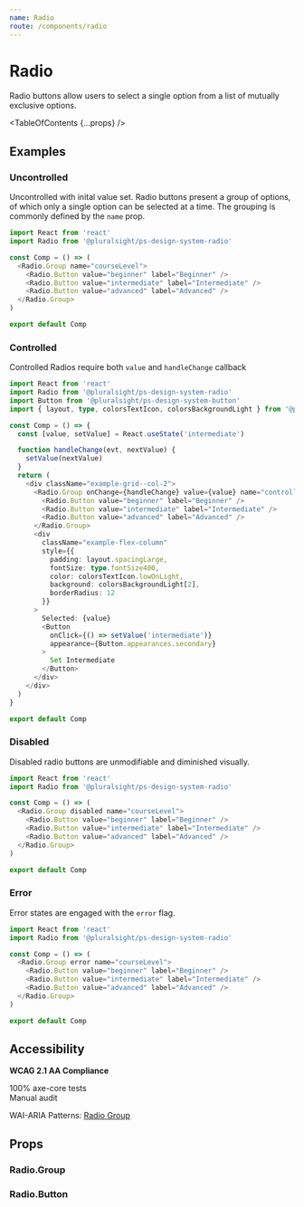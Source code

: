 ```yaml
---
name: Radio
route: /components/radio
---
```


# Radio

<Intro>Radio buttons allow users to select a single option from a list of mutually exclusive options.</Intro>

<Usage
  figmaUrl="https://www.figma.com/file/YsTklBecdddy9RZ3HXddIseD/PSDS-Web-Components?node-id=13432%3A551"
  install="npm install @pluralsight/ps-design-system-radio"
  import="import Radio from '@pluralsight/ps-design-system-radio'"
  packageName="radio"
  version={props.version}
/>

<TableOfContents {...props} />

## Examples

### Uncontrolled

Uncontrolled with inital value set. Radio buttons present a group of options, of which only a single option can be selected at a time. The grouping is commonly defined by the `name` prop.

```typescript
import React from 'react'
import Radio from '@pluralsight/ps-design-system-radio'

const Comp = () => (
  <Radio.Group name="courseLevel">
    <Radio.Button value="beginner" label="Beginner" />
    <Radio.Button value="intermediate" label="Intermediate" />
    <Radio.Button value="advanced" label="Advanced" />
  </Radio.Group>
)

export default Comp
```

### Controlled

Controlled Radios require both `value` and `handleChange` callback

```typescript
import React from 'react'
import Radio from '@pluralsight/ps-design-system-radio'
import Button from '@pluralsight/ps-design-system-button'
import { layout, type, colorsTextIcon, colorsBackgroundLight } from '@pluralsight/ps-design-system-core'

const Comp = () => {
  const [value, setValue] = React.useState('intermediate')

  function handleChange(evt, nextValue) {
    setValue(nextValue)
  }
  return (
    <div className="example-grid--col-2">
      <Radio.Group onChange={handleChange} value={value} name="controlled">
        <Radio.Button value="beginner" label="Beginner" />
        <Radio.Button value="intermediate" label="Intermediate" />
        <Radio.Button value="advanced" label="Advanced" />
      </Radio.Group>
      <div
        className="example-flex-column"
        style={{
          padding: layout.spacingLarge,
          fontSize: type.fontSize400,
          color: colorsTextIcon.lowOnLight,
          background: colorsBackgroundLight[2],
          borderRadius: 12
        }}
      >
        Selected: {value}
        <Button
          onClick={() => setValue('intermediate')}
          appearance={Button.appearances.secondary}
        >
          Set Intermediate
        </Button>
      </div>
    </div>
  )
}

export default Comp
```

### Disabled

Disabled radio buttons are unmodifiable and diminished visually.

```typescript
import React from 'react'
import Radio from '@pluralsight/ps-design-system-radio'

const Comp = () => (
  <Radio.Group disabled name="courseLevel">
    <Radio.Button value="beginner" label="Beginner" />
    <Radio.Button value="intermediate" label="Intermediate" />
    <Radio.Button value="advanced" label="Advanced" />
  </Radio.Group>
)

export default Comp
```

### Error

Error states are engaged with the `error` flag.

```typescript
import React from 'react'
import Radio from '@pluralsight/ps-design-system-radio'

const Comp = () => (
  <Radio.Group error name="courseLevel">
    <Radio.Button value="beginner" label="Beginner" />
    <Radio.Button value="intermediate" label="Intermediate" />
    <Radio.Button value="advanced" label="Advanced" />
  </Radio.Group>
)

export default Comp
```

## Accessibility

**WCAG 2.1 AA Compliance**

<CheckCircleFillIcon color="green" size="xSmall" /> 100% axe-core tests
<br />
<WarningFilledIcon color="red" size="xSmall" /> Manual audit

WAI-ARIA Patterns: <A href="https://www.w3.org/TR/wai-aria-practices-1.2/#radiobutton" target="_blank" rel="noreferrer">Radio Group</A>

## Props

### Radio.Group

<TypesTable>
  <TypesProp
    name="disable"
    type="boolean"
    desc="standard input disable flag"
    default="false"
  />
  <TypesProp
    name="error"
    type="boolean"
    desc="error state flag"
    default="false"
  />
  <TypesProp name="label" type="string" desc="identifying string for group" />
  <TypesProp name="name" type="string" desc="form data identifier" />
  <TypesProp
    name="onChange"
    type="(Event, value: any) => void"
    desc="triggers on radio select"
  />
  <TypesProp
    name="subLabel"
    type="string"
    desc="supporting text or error messaging"
  />
  <TypesProp
    name="value"
    type="string | number"
    desc="if Radio.Group is controlled current selected radio value else if uncontrolled initial selected value"
  />
</TypesTable>

### Radio.Button

<TypesTable>
  <TypesProp name="label" type="React.ReactNode" desc="display text" />
  <TypesProp
    name="onBlur"
    type="(Event) => void"
    desc="triggers on radio blur"
  />
  <TypesProp
    name="onClick"
    type="(Event, value: any) => void"
    desc="triggers on radio select"
  />
  <TypesProp
    name="onFocus"
    type="(Event) => void"
    desc="triggers on radio focus"
  />
  <TypesProp name="value" type="string | number" desc="radio option value" />
</TypesTable>
